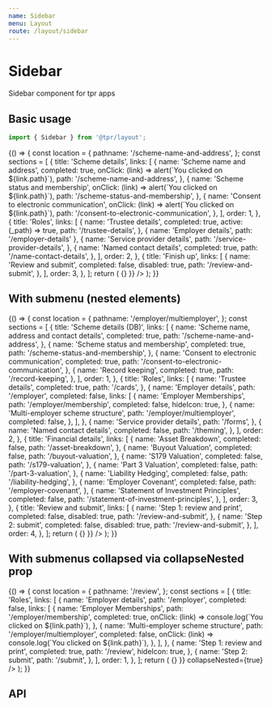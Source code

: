 ```yaml
---
name: Sidebar
menu: Layout
route: /layout/sidebar
---
```



# Sidebar

Sidebar component for tpr apps

## Basic usage

```js
import { Sidebar } from '@tpr/layout';
```

<Playground>
	{() => {
		const location = {
			pathname: '/scheme-name-and-address',
		};
		const sections = [
			{
				title: 'Scheme details',
				links: [
					{
						name: 'Scheme name and address',
						completed: true,
						onClick: (link) => alert(`You clicked on ${link.path}`),
						path: '/scheme-name-and-address',
					},
					{
						name: 'Scheme status and membership',
						onClick: (link) => alert(`You clicked on ${link.path}`),
						path: '/scheme-status-and-membership',
					},
					{
						name: 'Consent to electronic communication',
						onClick: (link) => alert(`You clicked on ${link.path}`),
						path: '/consent-to-electronic-communication',
					},
				],
				order: 1,
			},
			{
				title: 'Roles',
				links: [
					{
						name: 'Trustee details',
						completed: true,
						active: (_path) => true,
						path: '/trustee-details',
					},
					{ name: 'Employer details', path: '/employer-details' },
					{
						name: 'Service provider details',
						path: '/service-provider-details',
					},
					{
						name: 'Named contact details',
						completed: true,
						path: '/name-contact-details',
					},
				],
				order: 2,
			},
			{
				title: 'Finish up',
				links: [
					{
						name: 'Review and submit',
						completed: false,
						disabled: true,
						path: '/review-and-submit',
					},
				],
				order: 3,
			},
		];
		return (
			<Sidebar
				title="Scheme return home"
				sections={sections}
				maintenanceMode={false}
				matchPath={matchPath}
				location={location}
				history={{ push: () => {} }}
			/>
		);
	}}
</Playground>

## With submenu (nested elements)

<Playground>
	{() => {
		const location = {
			pathname: '/employer/multiemployer',
		};
		const sections = [
			{
				title: 'Scheme details (DB)',
				links: [
					{
						name: 'Scheme name, address and contact details',
						completed: true,
						path: '/scheme-name-and-address',
					},
					{
						name: 'Scheme status and membership',
						completed: true,
						path: '/scheme-status-and-membership',
					},
					{
						name: 'Consent to electronic communication',
						completed: true,
						path: '/consent-to-electronic-communication',
					},
					{
						name: 'Record keeping',
						completed: true,
						path: '/record-keeping',
					},
				],
				order: 1,
			},
			{
				title: 'Roles',
				links: [
					{
						name: 'Trustee details',
						completed: true,
						path: '/cards',
					},
					{
						name: 'Employer details',
						path: '/employer',
						completed: false,
						links: [
							{
								name: 'Employer Memberships',
								path: '/employer/membership',
								completed: false,
								hideIcon: true,
							},
							{
								name: 'Multi-employer scheme structure',
								path: '/employer/multiemployer',
								completed: false,
							},
						],
					},
					{
						name: 'Service provider details',
						path: '/forms',
					},
					{
						name: 'Named contact details',
						completed: false,
						path: '/theming',
					},
				],
				order: 2,
			},
			{
				title: 'Financial details',
				links: [
					{
						name: 'Asset Breakdown',
						completed: false,
						path: '/asset-breakdown',
					},
					{
						name: 'Buyout Valuation',
						completed: false,
						path: '/buyout-valuation',
					},
					{
						name: 'S179 Valuation',
						completed: false,
						path: '/s179-valuation',
					},
					{
						name: 'Part 3 Valuation',
						completed: false,
						path: '/part-3-valuation',
					},
					{
						name: 'Liability Hedging',
						completed: false,
						path: '/liability-hedging',
					},
					{
						name: 'Employer Covenant',
						completed: false,
						path: '/employer-covenant',
					},
					{
						name: 'Statement of Investment Principles',
						completed: false,
						path: '/statement-of-investment-principles',
					},
				],
				order: 3,
			},
			{
				title: 'Review and submit',
				links: [
					{
						name: 'Step 1: review and print',
						completed: false,
						disabled: true,
						path: '/review-and-submit',
					},
					{
						name: 'Step 2: submit',
						completed: false,
						disabled: true,
						path: '/review-and-submit',
					},
				],
				order: 4,
			},
		];
		return (
			<Sidebar
				title="Scheme return home"
				sections={sections}
				maintenanceMode={false}
				matchPath={matchPath}
				location={location}
				history={{ push: () => {} }}
			/>
		);
	}}
</Playground>

## With submenus collapsed via collapseNested prop

<Playground>
	{() => {
		const location = {
			pathname: '/review',
		};
		const sections = [
			{
				title: 'Roles',
				links: [
					{
						name: 'Employer details',
						path: '/employer',
						completed: false,
						links: [
							{
								name: 'Employer Memberships',
								path: '/employer/membership',
								completed: true,
								onClick: (link) => console.log(`You clicked on ${link.path}`),
							},
							{
								name: 'Multi-employer scheme structure',
								path: '/employer/multiemployer',
								completed: false,
								onClick: (link) => console.log(`You clicked on ${link.path}`),
							},
						],
					},
					{
						name: 'Step 1: review and print',
						completed: true,
						path: '/review',
						hideIcon: true,
					},
					{
						name: 'Step 2: submit',
						path: '/submit',
					},
				],
				order: 1,
			},
		];
		return (
			<Sidebar
				title="Scheme return home"
				sections={sections}
				maintenanceMode={false}
				matchPath={matchPath}
				location={location}
				history={{ push: () => {} }}
				collapseNested={true}
			/>
		);
	}}
</Playground>

## API

<Props of={Sidebar} />
